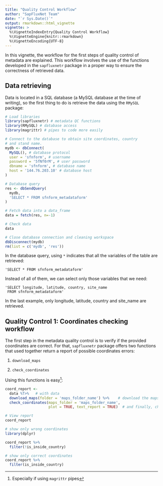 ```yaml
---
title: "Quality Control Workflow"
author: "SapFluxNet Team"
date: "`r Sys.Date()`"
output: rmarkdown::html_vignette
vignette: >
  %\VignetteIndexEntry{Quality Control Workflow}
  %\VignetteEngine{knitr::rmarkdown}
  %\VignetteEncoding{UTF-8}
---
```


In this vignette, the workflow for the first steps of quality control of metadata
are explained. This workflow involves the use of the functions developed in the
`sapfluxnetr` package in a proper way to ensure the correctness of retrieved data.

## Data retrieving

Data is located in a SQL database (a MySQL database at the time of writing), so
the first thing to do is retrieve the data using the `RMySQL` package:

```r
# Load libraries
library(sapfluxnetr) # metadata QC functions
library(RMySQL) # database access
library(magrittr) # pipes to code more easily

# Connect to the database to obtain site coordinates, country
# and stand name.
mydb <- dbConnect(
  MySQL(), # database protocol
  user = 'sfnform', # username
  password = '5fNf0rM', # user password
  dbname = 'sfnform', # database name
  host = '144.76.203.10' # database host
)

# Database query
res <- dbSendQuery(
  mydb,
  'SELECT * FROM sfnform_metadataform'
)

# Fetch data into a data_frame
data = fetch(res, n=-1)

# Check data
data

# Close database connection and cleaning workspace
dbDisconnect(mydb)
rm(list = c('mydb', 'res'))
```

In the database query, using `*` indicates that all the variables of the table
are retrieved:

    'SELECT * FROM sfnform_metadataform'

Instead of all of them, we can select only those variables that we need:

    'SELECT longitude, latitude, country, site_name 
     FROM sfnform_metadataform'

In the last example, only longitude, latitude, country and site_name are
retrieved.

## Quality Control 1: Coordinates checking workflow

The first step in the metadata quality control is to verify if the provided
coordinates are correct. For that, `sapfluxnetr` package offers two functions
that used together return a report of possible coordinates errors:

  1. `download_maps`
  
  2. `check_coordinates`

Using this functions is easy^[Especially if using `magrittr` pipes]:

```r
coord_report <- 
  data %T>%   # with data
  download_maps(folder = 'maps_folder_name') %>%    # download the maps
  check_coordinates(maps_folder = 'maps_folder_name',
                    plot = TRUE, text_report = TRUE)  # and finally, check coords

# View report
coord_report

# show only wrong coordinates
library(dplyr)

coord_report %>%
  filter(!is_inside_country)

# show only correct coordinates
coord_report %>%
  filter(is_inside_country)
```
